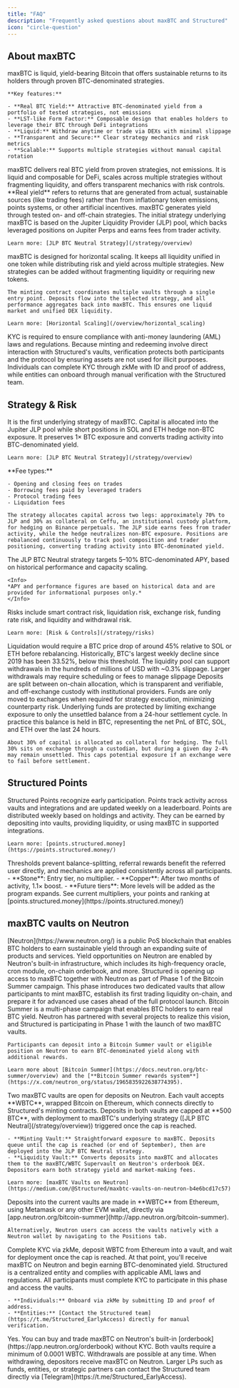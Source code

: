 ```yaml
---
title: "FAQ"
description: "Frequently asked questions about maxBTC and Structured"
icon: "circle-question"
---
```


## About maxBTC

<AccordionGroup>
  <Accordion title="What is maxBTC?">
    maxBTC is liquid, yield-bearing Bitcoin that offers sustainable returns to its holders through proven BTC-denominated strategies.
    
    **Key features:**
    
    - **Real BTC Yield:** Attractive BTC-denominated yield from a portfolio of tested strategies, not emissions
    - **LST-like Form Factor:** Composable design that enables holders to leverage their BTC through DeFi integrations
    - **Liquid:** Withdraw anytime or trade via DEXs with minimal slippage
    - **Transparent and Secure:** Clear strategy mechanics and risk metrics
    - **Scalable:** Supports multiple strategies without manual capital rotation
  </Accordion>

  <Accordion title="What makes maxBTC different from other BTC yield products?">
    maxBTC delivers real BTC yield from proven strategies, not emissions. It is liquid and composable for DeFi, scales across multiple strategies without fragmenting liquidity, and offers transparent mechanics with risk controls.
  </Accordion>

  <Accordion title="What is real yield?">
    **Real yield** refers to returns that are generated from actual, sustainable sources (like trading fees) rather than from inflationary token emissions, points systems, or other artificial incentives.
  </Accordion>

  <Accordion title="How does maxBTC generate yield?">
    maxBTC generates yield through tested on- and off-chain strategies. The initial strategy underlying maxBTC is based on the Jupiter Liquidity Provider (JLP) pool, which backs leveraged positions on Jupiter Perps and earns fees from trader activity.
    
    Learn more: [JLP BTC Neutral Strategy](/strategy/overview)
  </Accordion>

  <Accordion title="How scalable is maxBTC?">
    maxBTC is designed for horizontal scaling. It keeps all liquidity unified in one token while distributing risk and yield across multiple strategies. New strategies can be added without fragmenting liquidity or requiring new tokens.
    
    The minting contract coordinates multiple vaults through a single entry point. Deposits flow into the selected strategy, and all performance aggregates back into maxBTC. This ensures one liquid market and unified DEX liquidity.
    
    Learn more: [Horizontal Scaling](/overview/horizontal_scaling)
  </Accordion>

  <Accordion title="Why is KYC required to mint and redeem maxBTC?">
    KYC is required to ensure compliance with anti-money laundering (AML) laws and regulations. Because minting and redeeming involve direct interaction with Structured's vaults, verification protects both participants and the protocol by ensuring assets are not used for illicit purposes. Individuals can complete KYC through zkMe with ID and proof of address, while entities can onboard through manual verification with the Structured team.
  </Accordion>
</AccordionGroup>

## Strategy & Risk

<AccordionGroup>
  <Accordion title="What is the JLP BTC Neutral strategy?">
    It is the first underlying strategy of maxBTC. Capital is allocated into the Jupiter JLP pool while short positions in SOL and ETH hedge non-BTC exposure. It preserves 1× BTC exposure and converts trading activity into BTC-denominated yield.
    
    Learn more: [JLP BTC Neutral Strategy](/strategy/overview)
  </Accordion>

  <Accordion title="How does the JLP BTC Neutral strategy earn yield?">
    **Fee types:**
    
    - Opening and closing fees on trades
    - Borrowing fees paid by leveraged traders
    - Protocol trading fees
    - Liquidation fees
    
    The strategy allocates capital across two legs: approximately 70% to JLP and 30% as collateral on Ceffu, an institutional custody platform, for hedging on Binance perpetuals. The JLP side earns fees from trader activity, while the hedge neutralizes non-BTC exposure. Positions are rebalanced continuously to track pool composition and trader positioning, converting trading activity into BTC-denominated yield.
  </Accordion>

  <Accordion title="What are the expected returns?">
    The JLP BTC Neutral strategy targets 5–10% BTC-denominated APY, based on historical performance and capacity scaling.
    
    <Info>
    *APY and performance figures are based on historical data and are provided for informational purposes only.*
    </Info>
  </Accordion>

  <Accordion title="What are the main risks?">
    Risks include smart contract risk, liquidation risk, exchange risk, funding rate risk, and liquidity and withdrawal risk.
    
    Learn more: [Risk & Controls](/strategy/risks)
  </Accordion>

  <Accordion title="How big would a price move need to be to trigger liquidation?">
    Liquidation would require a BTC price drop of around 45% relative to SOL or ETH before rebalancing. Historically, BTC's largest weekly decline since 2019 has been 33.52%, below this threshold.
  </Accordion>

  <Accordion title="What is the strategy's withdrawal capacity?">
    The liquidity pool can support withdrawals in the hundreds of millions of USD with ~0.3% slippage. Larger withdrawals may require scheduling or fees to manage slippage
  </Accordion>

  <Accordion title="How are funds safeguarded?">
    Deposits are split between on-chain allocation, which is transparent and verifiable, and off-exchange custody with institutional providers. Funds are only moved to exchanges when required for strategy execution, minimizing counterparty risk.
  </Accordion>

  <Accordion title="How are underlying funds protected from exchange risk?">
    Underlying funds are protected by limiting exchange exposure to only the unsettled balance from a 24-hour settlement cycle. In practice this balance is held in BTC, representing the net PnL of BTC, SOL, and ETH over the last 24 hours.
    
    About 30% of capital is allocated as collateral for hedging. The full 30% sits on exchange through a custodian, but during a given day 2-4% may remain unsettled. This caps potential exposure if an exchange were to fail before settlement.
  </Accordion>
</AccordionGroup>

## **Structured Points**

<AccordionGroup>
  <Accordion title="What are Structured Points?">
    Structured Points recognize early participation. Points track activity across vaults and integrations and are updated weekly on a leaderboard.
  </Accordion>

  <Accordion title="How are points earned?">
    Points are distributed weekly based on holdings and activity. They can be earned by depositing into vaults, providing liquidity, or using maxBTC in supported integrations.
    
    Learn more: [points.structured.money](https://points.structured.money/)
  </Accordion>

  <Accordion title="What safeguards prevent abuse?">
    Thresholds prevent balance-splitting, referral rewards benefit the referred user directly, and mechanics are applied consistently across all participants.
  </Accordion>

  <Accordion title="What are the tiers?">
    - **Stone**: Entry tier, no multiplier.
    - **Copper**: After two months of activity, 1.1× boost.
    - **Future tiers**: More levels will be added as the program expands.
  </Accordion>

  <Accordion title="Where can I see my boosters, multipliers, and rank?">
    See current multipliers, your points and ranking at [points.structured.money](https://points.structured.money/)
  </Accordion>
</AccordionGroup>

## maxBTC vaults on Neutron

<AccordionGroup>
  <Accordion title="What is Neutron?">
    [Neutron](https://www.neutron.org/) is a public PoS blockchain that enables BTC holders to earn sustainable yield through an expanding suite of products and services. Yield opportunities on Neutron are enabled by Neutron's built-in infrastructure, which includes its high-frequency oracle, cron module, on-chain orderbook, and more.
  </Accordion>

  <Accordion title="What is the partnership between Structured and Neutron?">
    Structured is opening up access to maxBTC together with Neutron as part of Phase 1 of the Bitcoin Summer campaign. This phase introduces two dedicated vaults that allow participants to mint maxBTC, establish its first trading liquidity on-chain, and prepare it for advanced use cases ahead of the full protocol launch.
  </Accordion>

  <Accordion title="What is Bitcoin Summer?">
    Bitcoin Summer is a multi-phase campaign that enables BTC holders to earn real BTC yield. Neutron has partnered with several projects to realize this vision, and Structured is participating in Phase 1 with the launch of two maxBTC vaults.
    
    Participants can deposit into a Bitcoin Summer vault or eligible position on Neutron to earn BTC-denominated yield along with additional rewards.
    
    Learn more about [Bitcoin Summer](https://docs.neutron.org/btc-summer/overview) and the [**Bitcoin Summer rewards system**](https://x.com/neutron_org/status/1965835922638774395).
  </Accordion>

  <Accordion title="What are the maxBTC Minting and Liquidity Vaults?">
    Two maxBTC vaults are open for deposits on Neutron. Each vault accepts **WBTC**, wrapped Bitcoin on Ethereum, which connects directly to Structured's minting contracts. Deposits in both vaults are capped at **500 BTC**, with deployment to maxBTC's underlying strategy ([JLP BTC Neutral](/strategy/overview)) triggered once the cap is reached.
    
    - **Minting Vault:** Straightforward exposure to maxBTC. Deposits queue until the cap is reached (or end of September), then are deployed into the JLP BTC Neutral strategy.
    - **Liquidity Vault:** Converts deposits into maxBTC and allocates them to the maxBTC/WBTC Supervault on Neutron's orderbook DEX. Depositors earn both strategy yield and market-making fees.
    
    Learn more: [maxBTC Vaults on Neutron](https://medium.com/@Structured/maxbtc-vaults-on-neutron-b4e6bcd17c57)
  </Accordion>

  <Accordion title="Which assets can I deposit and how?">
    Deposits into the current vaults are made in **WBTC** from Ethereum, using Metamask or any other EVM wallet, directly via [app.neutron.org/bitcoin-summer](http://app.neutron.org/bitcoin-summer).
    
    Alternatively, Neutron users can access the vaults natively with a Neutron wallet by navigating to the Positions tab.
  </Accordion>

  <Accordion title="How can I participate in the vaults?">
    Complete KYC via zkMe, deposit WBTC from Ethereum into a vault, and wait for deployment once the cap is reached. At that point, you'll receive maxBTC on Neutron and begin earning BTC-denominated yield.
  </Accordion>

  <Accordion title="Is KYC required to participate?">
    Structured is a centralized entity and complies with applicable AML laws and regulations. All participants must complete KYC to participate in this phase and access the vaults.
    
    - **Individuals:** Onboard via zkMe by submitting ID and proof of address.
    - **Entities:** [Contact the Structured team](https://t.me/Structured_EarlyAccess) directly for manual verification.
  </Accordion>

  <Accordion title="If I don't want or can't do KYC, can I still access maxBTC?">
    Yes. You can buy and trade maxBTC on Neutron's built-in [orderbook](https://app.neutron.org/orderbook) without KYC.
  </Accordion>

  <Accordion title="What is the minimum deposit?">
    Both vaults require a minimum of 0.0001 WBTC.
  </Accordion>

  <Accordion title="How do withdrawals work?">
    Withdrawals are possible at any time. When withdrawing, depositors receive maxBTC on Neutron.
  </Accordion>

  <Accordion title="I'm an institutional LP. Who should I contact?">
    Larger LPs such as funds, entities, or strategic partners can contact the Structured team directly via [Telegram](https://t.me/Structured_EarlyAccess).
  </Accordion>
</AccordionGroup>
